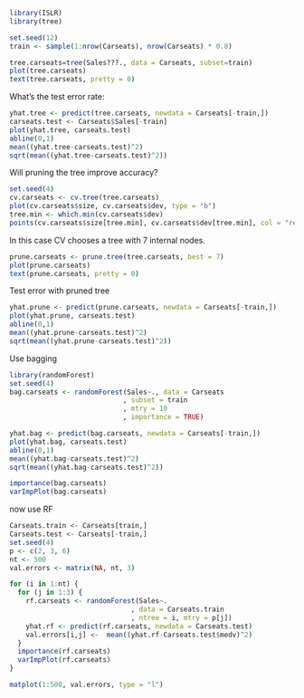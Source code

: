 ```r
library(ISLR)
library(tree)

set.seed(12)
train <- sample(1:nrow(Carseats), nrow(Carseats) * 0.8)

tree.carseats=tree(Sales???., data = Carseats, subset=train)
plot(tree.carseats)
text(tree.carseats, pretty = 0)
```

What's the test error rate:
  
```r
yhat.tree <- predict(tree.carseats, newdata = Carseats[-train,])
carseats.test <- Carseats$Sales[-train]
plot(yhat.tree, carseats.test)
abline(0,1)
mean((yhat.tree-carseats.test)^2)
sqrt(mean((yhat.tree-carseats.test)^2))
```

Will pruning the tree improve accuracy?

```r
set.seed(4)
cv.carseats <- cv.tree(tree.carseats)
plot(cv.carseats$size, cv.carseats$dev, type = "b")
tree.min <- which.min(cv.carseats$dev)
points(cv.carseats$size[tree.min], cv.carseats$dev[tree.min], col = "red", cex = 2, pch = 20)
```

In this case CV chooses a tree with 7 internal nodes.

```r
prune.carseats <- prune.tree(tree.carseats, best = 7)
plot(prune.carseats)
text(prune.carseats, pretty = 0)
```

Test error with pruned tree

```r
yhat.prune <- predict(prune.carseats, newdata = Carseats[-train,])
plot(yhat.prune, carseats.test)
abline(0,1)
mean((yhat.prune-carseats.test)^2)
sqrt(mean((yhat.prune-carseats.test)^2))
```

Use bagging

```r
library(randomForest)
set.seed(4)
bag.carseats <- randomForest(Sales~., data = Carseats
                            , subset = train
                            , mtry = 10
                            , importance = TRUE)
```

```r
yhat.bag <- predict(bag.carseats, newdata = Carseats[-train,])
plot(yhat.bag, carseats.test)
abline(0,1)
mean((yhat.bag-carseats.test)^2)
sqrt(mean((yhat.bag-carseats.test)^2))

importance(bag.carseats)
varImpPlot(bag.carseats)
```

now use RF

```r
Carseats.train <- Carseats[train,]
Carseats.test <- Carseats[-train,]
set.seed(4)
p <- c(2, 3, 6)
nt <- 500
val.errors <- matrix(NA, nt, 3)

for (i in 1:nt) {
  for (j in 1:3) {
    rf.carseats <- randomForest(Sales~.
                              , data = Carseats.train
                              , ntree = i, mtry = p[j])
    yhat.rf <- predict(rf.carseats, newdata = Carseats.test)
    val.errors[i,j] <-  mean((yhat.rf-Carseats.test$medv)^2)
  }
  importance(rf.carseats)
  varImpPlot(rf.carseats)
}

matplot(1:500, val.errors, type = "l")
```

